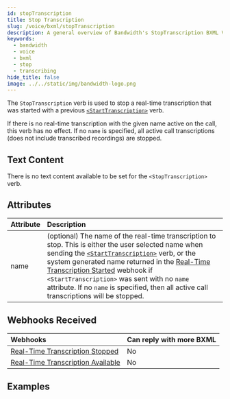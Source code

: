 ```yaml
---
id: stopTranscription
title: Stop Transcription
slug: /voice/bxml/stopTranscription
description: A general overview of Bandwidth's StopTranscription BXML Verb
keywords:
  - bandwidth
  - voice
  - bxml
  - stop
  - transcribing
hide_title: false
image: ../../static/img/bandwidth-logo.png
---
```



The `StopTranscription` verb is used to stop a real-time transcription that was started with a previous [`<StartTranscription>`][1] verb.

If there is no real-time transcription with the given name active on the call, this verb has no effect.
If no `name` is specified, all active call transcriptions (does not include transcribed recordings) are stopped.

## Text Content

There is no text content available to be set for the `<StopTranscription>` verb.

## Attributes

| Attribute          | Description                                                                                                                                                                                                                                                       |
|:-------------------|:------------------------------------------------------------------------------------------------------------------------------------------------------------------------------------------------------------------------------------------------------------------|
| name               | (optional) The name of the real-time transcription to stop. This is either the user selected name when sending the [`<StartTranscription>`][1] verb, or the system generated name returned in the [Real-Time Transcription Started][2] webhook if `<StartTranscription>` was sent with no `name` attribute. If no `name` is specified, then all active call transcriptions will be stopped. |

## Webhooks Received

| Webhooks                   | Can reply with more BXML |
|:---------------------------|:-------------------------|
| [Real-Time Transcription Stopped][3]   | No                       |
| [Real-Time Transcription Available][4] | No                       |

## Examples

[1]: /docs/voice/bxml/startTranscription
[2]: /docs/voice/webhooks/realTimeTranscriptionStarted
[3]: /docs/voice/webhooks/realTimeTranscriptionStopped
[4]: /docs/voice/webhooks/realTimeTranscriptionAvailable
